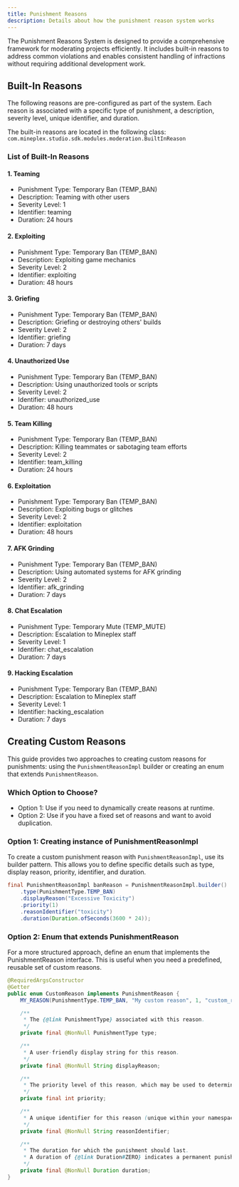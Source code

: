 ```yaml
---
title: Punishment Reasons
description: Details about how the punishment reason system works
---
```


<JavadocLink artifactId="bom-public" groupId="com.mineplex.studio" classpath="com.mineplex.studio.dataplane.common.punishment.model.PunishmentReason"/>

The Punishment Reasons System is designed to provide a comprehensive framework for moderating projects efficiently. It includes built-in reasons to address common violations and enables consistent handling of infractions without requiring additional development work.

## Built-In Reasons
The following reasons are pre-configured as part of the system. Each reason is associated with a specific type of punishment, a description, severity level, unique identifier, and duration.

The built-in reasons are located in the following class: `com.mineplex.studio.sdk.modules.moderation.BuiltInReason`

### List of Built-In Reasons

#### 1. Teaming
- Punishment Type: Temporary Ban (TEMP_BAN)
- Description: Teaming with other users
- Severity Level: 1
- Identifier: teaming
- Duration: 24 hours

#### 2. Exploiting
- Punishment Type: Temporary Ban (TEMP_BAN)
- Description: Exploiting game mechanics
- Severity Level: 2
- Identifier: exploiting
- Duration: 48 hours

#### 3. Griefing
- Punishment Type: Temporary Ban (TEMP_BAN)
- Description: Griefing or destroying others' builds
- Severity Level: 2
- Identifier: griefing
- Duration: 7 days

#### 4. Unauthorized Use
- Punishment Type: Temporary Ban (TEMP_BAN)
- Description: Using unauthorized tools or scripts
- Severity Level: 2
- Identifier: unauthorized_use
- Duration: 48 hours

#### 5. Team Killing
- Punishment Type: Temporary Ban (TEMP_BAN)
- Description: Killing teammates or sabotaging team efforts
- Severity Level: 2
- Identifier: team_killing
- Duration: 24 hours

#### 6. Exploitation
- Punishment Type: Temporary Ban (TEMP_BAN)
- Description: Exploiting bugs or glitches
- Severity Level: 2
- Identifier: exploitation
- Duration: 48 hours

#### 7. AFK Grinding
- Punishment Type: Temporary Ban (TEMP_BAN)
- Description: Using automated systems for AFK grinding
- Severity Level: 2
- Identifier: afk_grinding
- Duration: 7 days

#### 8. Chat Escalation
- Punishment Type: Temporary Mute (TEMP_MUTE)
- Description: Escalation to Mineplex staff
- Severity Level: 1
- Identifier: chat_escalation
- Duration: 7 days

#### 9. Hacking Escalation
- Punishment Type: Temporary Ban (TEMP_BAN)
- Description: Escalation to Mineplex staff
- Severity Level: 1
- Identifier: hacking_escalation
- Duration: 7 days

## Creating Custom Reasons

This guide provides two approaches to creating custom reasons for punishments: using the `PunishmentReasonImpl` builder or creating an enum that extends `PunishmentReason`.

### Which Option to Choose?
- Option 1: Use if you need to dynamically create reasons at runtime.
- Option 2: Use if you have a fixed set of reasons and want to avoid duplication.

### Option 1: Creating instance of PunishmentReasonImpl
To create a custom punishment reason with `PunishmentReasonImpl`, use its builder pattern. This allows you to define specific details such as type, display reason, priority, identifier, and duration.

```java
final PunishmentReasonImpl banReason = PunishmentReasonImpl.builder()
    .type(PunishmentType.TEMP_BAN)
    .displayReason("Excessive Toxicity")
    .priority(1)
    .reasonIdentifier("toxicity")
    .duration(Duration.ofSeconds(3600 * 24));
```

### Option 2: Enum that extends PunishmentReason
For a more structured approach, define an enum that implements the PunishmentReason interface. This is useful when you need a predefined, reusable set of custom reasons.

```java
@RequiredArgsConstructor
@Getter
public enum CustomReason implements PunishmentReason {
    MY_REASON(PunishmentType.TEMP_BAN, "My custom reason", 1, "custom_reason", Duration.ofHours(24));

    /**
     * The {@link PunishmentType} associated with this reason.
     */
    private final @NonNull PunishmentType type;

    /**
     * A user-friendly display string for this reason.
     */
    private final @NonNull String displayReason;

    /**
     * The priority level of this reason, which may be used to determine the severity or importance.
     */
    private final int priority;

    /**
     * A unique identifier for this reason (unique within your namespace).
     */
    private final @NonNull String reasonIdentifier;

    /**
     * The duration for which the punishment should last.
     * A duration of {@link Duration#ZERO} indicates a permanent punishment.
     */
    private final @NonNull Duration duration;
}
```